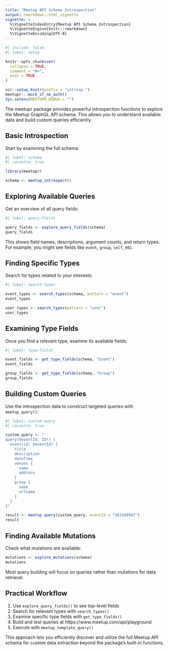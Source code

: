 ```yaml
---
title: "Meetup API Schema Introspection"
output: rmarkdown::html_vignette
vignette: >
  %\VignetteIndexEntry{Meetup API Schema Introspection}
  %\VignetteEngine{knitr::rmarkdown}
  %\VignetteEncoding{UTF-8}
---
```


```r
#| include: false
#| label: setup

knitr::opts_chunk$set(
  collapse = TRUE,
  comment = "#>",
  eval = TRUE
)

vcr::setup_knitr(prefix = "introsp-")
meetupr:::mock_if_no_auth()
Sys.setenv(MEETUPR_DEBUG = "")
```


The meetupr package provides powerful introspection functions to explore the Meetup GraphQL API schema. 
This allows you to understand available data and build custom queries efficiently.

## Basic Introspection

Start by examining the full schema:

```r
#| label: schema
#| cassette: true

library(meetupr)

schema <- meetup_introspect()
```

## Exploring Available Queries

Get an overview of all query fields:

```r
#| label: query-fields

query_fields <- explore_query_fields(schema)
query_fields
```

This shows field names, descriptions, argument counts, and return types. For example, you might see fields like `event`, `group`, `self`, etc.

## Finding Specific Types

Search for types related to your interests:

```r
#| label: search-types

event_types <- search_types(schema, pattern = "event")
event_types

user_types <- search_types(pattern = "user")
user_types
```

## Examining Type Fields

Once you find a relevant type, examine its available fields:

```r
#| label: type-fields

event_fields <- get_type_fields(schema, "Event")
event_fields

group_fields <- get_type_fields(schema, "Group")
group_fields
```

## Building Custom Queries

Use the introspection data to construct targeted queries with `meetup_query()`:

```r
#| label: custom-query
#| cassette: true

custom_query <- "
query($eventId: ID!) {
  event(id: $eventId) {
    title
    description
    dateTime
    venues {
      name
      address
    }
    group {
      name
      urlname
    }
  }
}"

result <- meetup_query(custom_query, eventId = "103349942")
result
```

## Finding Available Mutations

Check what mutations are available:

```r
mutations <- explore_mutations(schema)
mutations
```

Most query building will focus on queries rather than mutations for data retrieval.

## Practical Workflow

1. Use `explore_query_fields()` to see top-level fields
2. Search for relevant types with `search_types()`
3. Examine specific type fields with `get_type_fields()`
4. Build and test queries at https://www.meetup.com/api/playground
5. Execute with `meetup_template_query()`

This approach lets you efficiently discover and utilize the full Meetup API schema for custom data extraction beyond the package's built-in functions.
